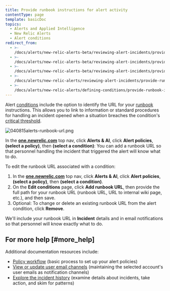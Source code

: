 ```yaml
---
title: Provide runbook instructions for alert activity
contentType: page
template: basicDoc
topics:
  - Alerts and Applied Intelligence
  - New Relic Alerts
  - Alert conditions
redirect_from:
  - >-
    /docs/alerts/new-relic-alerts-beta/reviewing-alert-incidents/providing-runbook-instructions-alerts/
  - >-
    /docs/alerts/new-relic-alerts-beta/reviewing-alert-incidents/provide-runbook-instructions-alerts/
  - >-
    /docs/alerts/new-relic-alerts-beta/reviewing-alert-incidents/provide-runbook-instructions-alert-activity/
  - >-
    /docs/alerts/new-relic-alerts/reviewing-alert-incidents/provide-runbook-instructions-alert-activity/
  - >-
    /docs/alerts/new-relic-alerts/defining-conditions/provide-runbook-instructions-alert-activity/
---
```


Alert [conditions](/docs/alerts/new-relic-alerts-beta/configuring-alert-policies/define-alert-conditions) include the option to identify the URL for your [runbook](/docs/using-new-relic/welcome-new-relic/get-started/glossary#alert-runbook) instructions. This allows you to link to information or standard procedures for handling an incident opened when a situation breaches the condition's [critical threshold](/docs/alerts/new-relic-alerts-beta/configuring-alert-policies/define-thresholds-trigger-alert).

![040815alerts-runbook-url.png](./images/040815alerts-runbook-url_0.png "040815alerts-runbook-url.png")

In the **[one.newrelic.com](https://one.newrelic.com/ "Link opens in a new window.")** top nav, click **Alerts & AI**, click **Alert policies**, **(select a policy)**, then **(select a condition)**: You can add a runbook URL so that personnel handling the incident that triggered the alert will know what to do.

To edit the runbook URL associated with a condition:

1. In the **[one.newrelic.com](https://one.newrelic.com/ "Link opens in a new window.")** top nav, click **Alerts & AI**, click **Alert policies**, **(select a policy)**, then **(select a condition)**.
2. On the **Edit conditions** page, click **Add runbook URL**, then provide the full path for your runbook URL (runbook URL, URL to internal wiki page, etc.), and then save.
3. Optional: To change or delete an existing runbook URL from the alert condition, click **Remove**.

We'll include your runbook URL in **Incident** details and in email notifications so that personnel will know exactly what to do.

## For more help [#more_help]

Additional documentation resources include:

* [Policy workflow](/docs/alerts/new-relic-alerts-beta/configuring-alert-policies/alert-policy-workflow) (basic process to set up your alert policies)
* [View or update user email channels](/docs/alerts/new-relic-alerts-beta/managing-notification-channels/view-or-update-user-email-channels) (maintaining the selected account's user emails as notification channels)
* [Explore the incident history](/docs/alerts/new-relic-alerts-beta/reviewing-alert-incidents/explore-incident-history) (examine details about incidents, take action, and skim for patterns)
